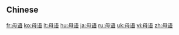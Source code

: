 {{also|母語}}
==Chinese==
{{zh-see|母語}}

[[fr:母语]]
[[ko:母语]]
[[lt:母语]]
[[hu:母语]]
[[ja:母语]]
[[ru:母语]]
[[uk:母语]]
[[vi:母语]]
[[zh:母语]]